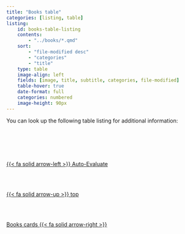 ```yaml
---
title: "Books table"
categories: [listing, table]
listing:
    id: books-table-listing
    contents:
        - "../books/*.qmd"
    sort:
        - "file-modified desc"
        - "categories"
        - "title"
    type: table
    image-align: left
    fields: [image, title, subtitle, categories, file-modified]
    table-hover: true
    date-format: full
    categories: numbered
    image-height: 90px   
---
```


You can look up the following table listing for additional information:

::: {.column-page-left}
::: {#books-table-listing}
:::
:::


<!--- navLinks -->
<br><br>
<div class=row>
<br>
<div class='column left previous'>
<br>
[{{< fa solid arrow-left >}} Auto-Evaluate](/learning/learning-how-auto-evaluate.qmd)
<br>
</div>
<br>
<div class='column center'>
<br>
[{{< fa solid arrow-up >}} top](#top)
<br>
</div>
<br>
<div class='column right next'>
<br>
[Books cards  {{< fa solid arrow-right >}}](/learning/learning-listing-card-books.qmd)
<br>
</div>
<br>
</div>

